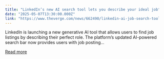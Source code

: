 ```yaml
---
title: "LinkedIn’s new AI search tool lets you describe your ideal job"
date: "2025-05-07T13:30:00.000Z"
link: "https://www.theverge.com/news/662490/linkedin-ai-job-search-tool-availability"
---
```


LinkedIn is launching a new generative AI tool that allows users to find job listings by describing their perfect role. The platform’s updated AI-powered search bar now provides users with job posting...

[Read more](https://www.theverge.com/news/662490/linkedin-ai-job-search-tool-availability)
